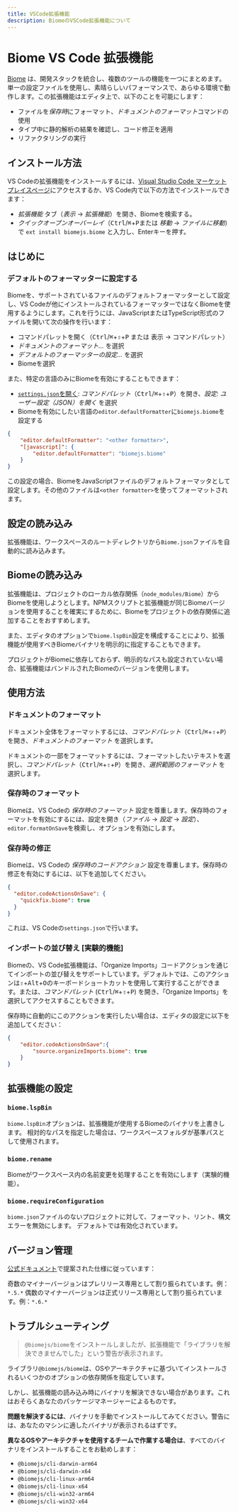 ```yaml
---
title: VSCode拡張機能
description: BiomeのVSCode拡張機能について
---
```

# Biome VS Code 拡張機能

[Biome](https://biomejs.dev/) は、開発スタックを統合し、複数のツールの機能を一つにまとめます。単一の設定ファイルを使用し、素晴らしいパフォーマンスで、あらゆる環境で動作します。この拡張機能はエディタ上で、以下のことを可能にします：

- ファイルを*保存時*にフォーマット、*ドキュメントのフォーマット*コマンドの使用
- タイプ中に静的解析の結果を確認し、コード修正を適用
- リファクタリングの実行

## インストール方法

VS Codeの拡張機能をインストールするには、[Visual Studio Code マーケットプレイスページ](https://marketplace.visualstudio.com/items?itemName=biomejs.biome)にアクセスするか、VS Code内で以下の方法でインストールできます：

- *拡張機能* タブ（_表示_ → _拡張機能_）を開き、Biomeを検索する。
- _クイックオープンオーバーレイ_（<kbd>Ctrl</kbd>/<kbd title="Cmd">⌘</kbd>+<kbd>P</kbd>または _移動_ → _ファイルに移動_）で `ext install biomejs.biome` と入力し、Enterキーを押す。

## はじめに

### デフォルトのフォーマッターに設定する

Biomeを、サポートされているファイルのデフォルトフォーマッターとして設定し、VS Codeが他にインストールされているフォーマッターではなくBiomeを使用するようにします。これを行うには、JavaScriptまたはTypeScript形式のファイルを開いて次の操作を行います：

- コマンドパレットを開く（<kbd>Ctrl</kbd>/<kbd title="Cmd">⌘</kbd>+<kbd title="Shift">⇧</kbd>+<kbd>P</kbd> または 表示 → コマンドパレット）
- _ドキュメントのフォーマット..._ を選択
- _デフォルトのフォーマッターの設定..._ を選択
- Biomeを選択

また、特定の言語のみにBiomeを有効にすることもできます：

- [`settings.json`を開く](https://code.visualstudio.com/docs/getstarted/settings#_settingsjson): _コマンドパレット_（<kbd>Ctrl</kbd>/<kbd title="Cmd">⌘</kbd>+<kbd title="Shift">⇧</kbd>+<kbd>P</kbd>）を開き、_設定: ユーザー設定（JSON）を開く_ を選択
- Biomeを有効にしたい言語の`editor.defaultFormatter`に`biomejs.biome`を設定する

```json title="settings.json"
{
	"editor.defaultFormatter": "<other formatter>",
	"[javascript]": {
		"editor.defaultFormatter": "biomejs.biome"
	}
}
```

この設定の場合、BiomeをJavaScriptファイルのデフォルトフォーマッタとして設定します。その他のファイルは`<other formatter>`を使ってフォーマットされます。

## 設定の読み込み

拡張機能は、ワークスペースのルートディレクトリから`Biome.json`ファイルを自動的に読み込みます。

## Biomeの読み込み

拡張機能は、プロジェクトのローカル依存関係（`node_modules/Biome`）からBiomeを使用しようとします。NPMスクリプトと拡張機能が同じBiomeバージョンを使用することを確実にするために、Biomeをプロジェクトの依存関係に追加することをおすすめします。

また、エディタのオプションで`biome.lspBin`設定を構成することにより、拡張機能が使用すべきBiomeバイナリを明示的に指定することもできます。

プロジェクトがBiomeに依存しておらず、明示的なパスも設定されていない場合、拡張機能はバンドルされたBiomeのバージョンを使用します。

## 使用方法

### ドキュメントのフォーマット

ドキュメント全体をフォーマットするには、_コマンドパレット_（<kbd>Ctrl</kbd>/<kbd title="Cmd">⌘</kbd>+<kbd title="Shift">⇧</kbd>+<kbd>P</kbd>）を開き、_ドキュメントのフォーマット_ を選択します。

ドキュメントの一部をフォーマットするには、フォーマットしたいテキストを選択し、_コマンドパレット_（<kbd>Ctrl</kbd>/<kbd title="Cmd">⌘</kbd>+<kbd title="Shift">⇧</kbd>+<kbd>P</kbd>）を開き、_選択範囲のフォーマット_ を選択します。

### 保存時のフォーマット

Biomeは、VS Codeの _保存時のフォーマット_ 設定を尊重します。保存時のフォーマットを有効にするには、設定を開き（_ファイル_ -> _設定_ -> _設定_）、`editor.formatOnSave`を検索し、オプションを有効にします。

### 保存時の修正

Biomeは、VS Codeの _保存時のコードアクション_ 設定を尊重します。保存時の修正を有効にするには、以下を追加してください。


```json title="settings.json"
{
  "editor.codeActionsOnSave": {
    "quickfix.biome": true
  }
}
```

これは、VS Codeの`settings.json`で行います。

### インポートの並び替え [実験的機能]

Biomeの、VS Code拡張機能は、「Organize Imports」コードアクションを通じてインポートの並び替えをサポートしています。デフォルトでは、このアクションは<kbd title="Shift">⇧</kbd>+<kbd>Alt</kbd>+<kbd>O</kbd>のキーボードショートカットを使用して実行することができます。または、_コマンドパレット_ (<kbd>Ctrl</kbd>/<kbd title="Cmd">⌘</kbd>+<kbd title="Shift">⇧</kbd>+<kbd>P</kbd>) を開き、「Organize Imports」を選択してアクセスすることもできます。

保存時に自動的にこのアクションを実行したい場合は、エディタの設定に以下を追加してください：

```json title="settings.json"
{
	"editor.codeActionsOnSave":{
		"source.organizeImports.biome": true
	}
}
```

## 拡張機能の設定

### `biome.lspBin`

`biome.lspBin`オプションは、拡張機能が使用するBiomeのバイナリを上書きします。
相対的なパスを指定した場合は、ワークスペースフォルダが基準パスとして使用されます。

### `biome.rename`

Biomeがワークスペース内の名前変更を処理することを有効にします（実験的機能）。

### `biome.requireConfiguration`

`biome.json`ファイルのないプロジェクトに対して、フォーマット、リント、構文エラーを無効にします。
デフォルトでは有効化されています。

## バージョン管理

[公式ドキュメント](https://code.visualstudio.com/api/working-with-extensions/publishing-extension#prerelease-extensions)で提案された仕様に従っています：

奇数のマイナーバージョンはプレリリース専用として割り振られています。例：`*.5.*`
偶数のマイナーバージョンは正式リリース専用として割り振られています。例：`*.6.*`


## トラブルシューティング

> `@biomejs/biome`をインストールしましたが、拡張機能で「ライブラリを解決できませんでした」という警告が表示されます。

ライブラリ`@biomejs/biome`は、OSやアーキテクチャに基づいてインストールされるいくつかのオプションの依存関係を指定しています。

しかし、拡張機能の読み込み時にバイナリを解決できない場合があります。これはおそらくあなたのパッケージマネージャーによるものです。

**問題を解決するには**、バイナリを手動でインストールしてみてください。警告には、あなたのマシンに適したバイナリが表示されるはずです。

**異なるOSやアーキテクチャを使用するチームで作業する場合は**、すべてのバイナリをインストールすることをお勧めします：

- `@biomejs/cli-darwin-arm64`
- `@biomejs/cli-darwin-x64`
- `@biomejs/cli-linux-arm64`
- `@biomejs/cli-linux-x64`
- `@biomejs/cli-win32-arm64`
- `@biomejs/cli-win32-x64`

